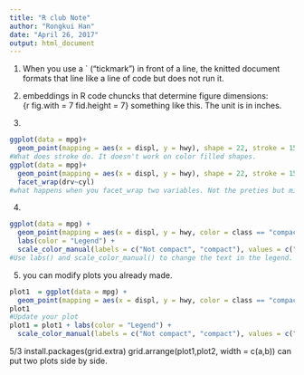 ```yaml
---
title: "R club Note"
author: "Rongkui Han"
date: "April 26, 2017"
output: html_document
---
```

1. When you use a ` ("tickmark") in front of a line, the knitted document formats that line like a line of code but does not run it.  

2. embeddings in R code chuncks that determine figure dimensions:  
{r fig.with = 7 fid.height = 7} something like this. The unit is in inches.  

3. 
```r
ggplot(data = mpg)+
  geom_point(mapping = aes(x = displ, y = hwy), shape = 22, stroke = 15) +
#What does stroke do. It doesn't work on color filled shapes.
ggplot(data = mpg)+
  geom_point(mapping = aes(x = displ, y = hwy), shape = 22, stroke = 15) +
  facet_wrap(drv~cyl)
#what happens when you facet_wrap two variables. Not the preties but might be useful. 
```

4. 
```r
ggplot(data = mpg) +
  geom_point(mapping = aes(x = displ, y = hwy, color = class == "compact"), shape = 22, stroke = 5) +
  labs(color = "Legend") +
  scale_color_manual(labels = c("Not compact", "compact"), values = c("red","blue"))
#Use labs() and scale_color_manual() to change the text in the legend.
```

5. you can modify plots you already made.

```r
plot1  = ggplot(data = mpg) +
  geom_point(mapping = aes(x = displ, y = hwy, color = class == "compact"), shape = 22, stroke = 5)
plot1
#Update your plot
plot1 = plot1 + labs(color = "Legend") +
  scale_color_manual(labels = c("Not compact", "compact"), values = c("red","blue"))
```

5/3
install.packages(grid.extra)
grid.arrange(plot1,plot2, width = c(a,b)) can put two plots side by side. 


